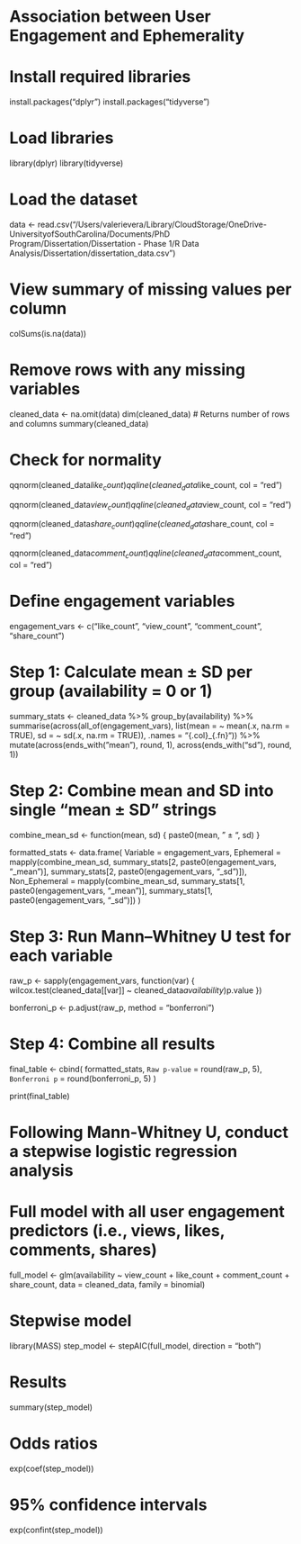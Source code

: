 # Association between User Engagement and Ephemerality 

# Install required libraries
install.packages("dplyr")
install.packages("tidyverse")

# Load libraries
library(dplyr)
library(tidyverse)

# Load the dataset
data <- read.csv("/Users/valerievera/Library/CloudStorage/OneDrive-UniversityofSouthCarolina/Documents/PhD Program/Dissertation/Dissertation - Phase 1/R Data Analysis/Dissertation/dissertation_data.csv")

# View summary of missing values per column
colSums(is.na(data))

# Remove rows with any missing variables
cleaned_data <- na.omit(data)
dim(cleaned_data)  # Returns number of rows and columns
summary(cleaned_data)

# Check for normality
qqnorm(cleaned_data$like_count) 
qqline(cleaned_data$like_count, col = "red")

qqnorm(cleaned_data$view_count) 
qqline(cleaned_data$view_count, col = "red")

qqnorm(cleaned_data$share_count) 
qqline(cleaned_data$share_count, col = "red")

qqnorm(cleaned_data$comment_count) 
qqline(cleaned_data$comment_count, col = "red")


# Define engagement variables
engagement_vars <- c("like_count", "view_count", "comment_count", "share_count")

# Step 1: Calculate mean ± SD per group (availability = 0 or 1)
summary_stats <- cleaned_data %>%
  group_by(availability) %>%
  summarise(across(all_of(engagement_vars),
                   list(mean = ~ mean(.x, na.rm = TRUE),
                        sd = ~ sd(.x, na.rm = TRUE)), .names = "{.col}_{.fn}")) %>%
  mutate(across(ends_with("mean"), round, 1),
         across(ends_with("sd"), round, 1))

# Step 2: Combine mean and SD into single "mean ± SD" strings
combine_mean_sd <- function(mean, sd) {
  paste0(mean, " ± ", sd)
}

formatted_stats <- data.frame(
  Variable = engagement_vars,
  Ephemeral = mapply(combine_mean_sd,
                     summary_stats[2, paste0(engagement_vars, "_mean")],
                     summary_stats[2, paste0(engagement_vars, "_sd")]),
  Non_Ephemeral = mapply(combine_mean_sd,
                         summary_stats[1, paste0(engagement_vars, "_mean")],
                         summary_stats[1, paste0(engagement_vars, "_sd")])
)

# Step 3: Run Mann–Whitney U test for each variable
raw_p <- sapply(engagement_vars, function(var) {
  wilcox.test(cleaned_data[[var]] ~ cleaned_data$availability)$p.value
})

bonferroni_p <- p.adjust(raw_p, method = "bonferroni")

# Step 4: Combine all results
final_table <- cbind(
  formatted_stats,
  `Raw p-value` = round(raw_p, 5),
  `Bonferroni p` = round(bonferroni_p, 5)
)

print(final_table)

# Following Mann-Whitney U, conduct a stepwise logistic regression analysis

# Full model with all user engagement predictors (i.e., views, likes, comments, shares)
full_model <- glm(availability ~ view_count + like_count + comment_count + share_count, 
                  data = cleaned_data, 
                  family = binomial)

# Stepwise model
library(MASS)
step_model <- stepAIC(full_model, direction = "both")

# Results
summary(step_model)

# Odds ratios
exp(coef(step_model))

# 95% confidence intervals
exp(confint(step_model))
